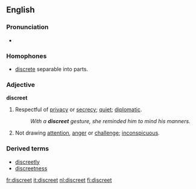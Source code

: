 ==English==

===Pronunciation===
*{{audio|en-us-discreet.ogg|Audio (US)}}

===Homophones===
*[[discrete]] separable into parts.

===Adjective===
'''discreet'''
# Respectful of [[privacy]] or [[secrecy]]; [[quiet]]; [[diplomatic]]. 
#:''With a '''discreet''' gesture, she reminded him to mind his manners.''
# Not drawing [[attention]], [[anger]] or [[challenge]]; [[inconspicuous]].

===Derived terms===
*[[discreetly]]
*[[discreetness]]

[[fr:discreet]]
[[it:discreet]]
[[nl:discreet]]
[[fi:discreet]]
